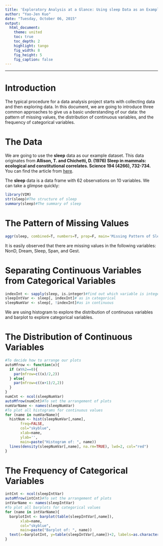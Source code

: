 ```yaml
---
title: 'Exploratory Analysis at a Glance: Using sleep Data as an Example'
author: "Yao-Jen Kuo"
date: "Tuesday, October 06, 2015"
output:
  html_document:
    theme: united
    toc: true
    toc_depth: 2
    highlight: tango
    fig_width: 8
    fig_height: 5
    fig_caption: false
---
```


***

# Introduction

The typical procedure for a data analysis project starts with collecting data and then exploring data. In this document, we are going to introduce three common approaches to give us a basic understanding of our data: the pattern of missing values, the distribution of continuous variables, and the frequency of categorical variables.

# The Data

We are going to use the **sleep** data as our example dataset. This data originates from **Allison, T. and Chichetti, D. (1976) Sleep in mammals: ecological and constitutional correlates. Science 194 (4266), 732-734.** You can find the article from [here](http://www.faculty.biol.ttu.edu/strauss/Multivar/Lab/AllisonCicchetti1976.pdf).

The **sleep** data is a data frame with 62 observations on 10 variables. We can take a glimpse quickly:

```r
library(VIM)
str(sleep)#The structure of sleep
summary(sleep)#The summary of sleep
```

# The Pattern of Missing Values

```r
aggr(sleep, combined=T, numbers=T, prop=F, main='Missing Pattern of Sleep', ylab='')#To draw the missing plot
```

It is easily observed that there are missing values in the following variables: NonD, Dream, Sleep, Span, and Gest.

# Separating Continuous Variables from Categorical Variables

```r
indexInt <- sapply(sleep, is.integer)#find out which variable is integer
sleepIntVar <- sleep[, indexInt]# as in categorical
sleepNumVar <- sleep[, !indexInt]#as in continuous
```

We are using histogram to explore the distribution of continuous variables and barplot to explore categorical variables.

# The Distribution of Continuous Variables

```r
#To decide how to arrange our plots
autoMfrow <- function(x){
  if (x%%2==0){
    par(mfrow=c((x)/2,2))
  } else{
    par(mfrow=c((x+1)/2,2))
  }
}
numCnt <- ncol(sleepNumVar)
autoMfrow(numCnt)#To set the arrangement of plots
numVarName <- names(sleepNumVar)
#To plot all histograms for continuous values
for (name in numVarName){
  histNum <- hist(sleepNumVar[,name],
       freq=FALSE,
       col="skyblue",
       xlab=name,
       ylab='',
       main=paste("Histogram of: ", name))
  lines(density(sleepNumVar[,name], na.rm=TRUE), lwd=2, col="red")
}
```

# The Frequency of Categorical Variables

```r
intCnt <- ncol(sleepIntVar)
autoMfrow(intCnt)#To set the arrangement of plots
intVarName <- names(sleepIntVar)
#To plot all barplots for categorical values
for (name in intVarName){
  barplotInt <- barplot(table(sleepIntVar[,name]),
       xlab=name,
       col="skyblue",
       main=paste("Barplot of: ", name))
  text(x=barplotInt, y=table(sleepIntVar[,name])+2, labels=as.character(table(sleepIntVar[,name])), xpd=TRUE)
}
```